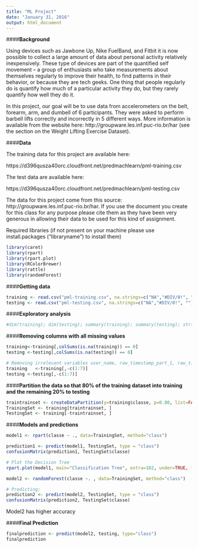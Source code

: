 ```yaml
---
title: "ML Project"
date: "January 31, 2016"
output: html_document
---
```


####**Background**

Using devices such as Jawbone Up, Nike FuelBand, and Fitbit it is now possible to collect a large amount of data about personal activity relatively inexpensively. These type of devices are part of the quantified self movement – a group of enthusiasts who take measurements about themselves regularly to improve their health, to find patterns in their behavior, or because they are tech geeks. One thing that people regularly do is quantify how much of a particular activity they do, but they rarely quantify how well they do it. 

In this project, our goal will be to use data from accelerometers on the belt, forearm, arm, and dumbell of 6 participants. They were asked to perform barbell lifts correctly and incorrectly in 5 different ways. More information is available from the website here: http://groupware.les.inf.puc-rio.br/har (see the section on the Weight Lifting Exercise Dataset).

####**Data**

The training data for this project are available here:

https://d396qusza40orc.cloudfront.net/predmachlearn/pml-training.csv

The test data are available here:

https://d396qusza40orc.cloudfront.net/predmachlearn/pml-testing.csv

The data for this project come from this source: http://groupware.les.inf.puc-rio.br/har. If you use the document you create for this class for any purpose please cite them as they have been very generous in allowing their data to be used for this kind of assignment.

Required libraries (if not present on your machine please use install.packages ("libraryname") to install them)
```r
library(caret)
library(rpart)
library(rpart.plot)
library(RColorBrewer)
library(rattle)
library(randomForest)
```

####**Getting data**     
```r
training <- read.csv("pml-training.csv", na.strings=c("NA","#DIV/0!", ""))
testing <- read.csv("pml-testing.csv", na.strings=c("NA","#DIV/0!", ""))
```

####**Exploratory analysis**       

```r
#dim(training); dim(testing); summary(training); summary(testing); str(training); str(testing); head(training); #head(testing);               
```

####**Removing columns with all missing values**
```r
training<-training[,colSums(is.na(training)) == 0]
testing <-testing[,colSums(is.na(testing)) == 0]

# Removing irrelevant variables user_name, raw_timestamp_part_1, raw_timestamp_part_,2 cvtd_timestamp, new_window, and  num_window (columns 1 to 7). 
training   <-training[,-c(1:7)]
testing <-testing[,-c(1:7)]
```


####**Partition the data so that 80% of the training dataset into training and the remaining 20% to testing**
```r
traintrainset <- createDataPartition(y=training$classe, p=0.80, list=FALSE)
TrainingSet <- training[traintrainset, ] 
TestingSet <- training[-traintrainset, ]
```

####**Models and predictions**  
```r
model1 <- rpart(classe ~ ., data=TrainingSet, method="class")

prediction1 <- predict(model1, TestingSet, type = "class")
confusionMatrix(prediction1, TestingSet$classe)

# Plot the Decision Tree
rpart.plot(model1, main="Classification Tree", extra=102, under=TRUE, faclen=0)

model2 <- randomForest(classe ~. , data=TrainingSet, method="class")

# Predicting:
prediction2 <- predict(model2, TestingSet, type = "class")
confusionMatrix(prediction2, TestingSet$classe)
```
Model2 has higher accuracy 


####**Final Prediction**
```r
finalprediction <- predict(model2, testing, type="class")
finalprediction
```